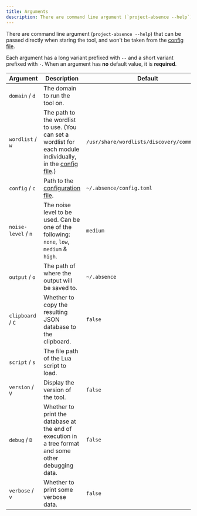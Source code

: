```yaml
---
title: Arguments
description: There are command line argument (`project-absence --help`) that can be passed directly when staring the tool, and won't be taken from the config file.
---
```


There are command line argument (`project-absence --help`) that can be passed directly when staring the tool, and won't be taken from the [config file](/docs/usage/config).

Each argument has a long variant prefixed with `--` and a short variant prefixed with `-`. When an argument has **no** default value, it is **required**.

| Argument            | Description                                                                                                                       | Default                                     |
| ------------------- | --------------------------------------------------------------------------------------------------------------------------------- | ------------------------------------------- |
| `domain` / `d`      | The domain to run the tool on.                                                                                                    |                                             |
| `wordlist` / `w`    | The path to the wordlist to use. (You can set a wordlist for each module individually, in the [config file](/docs/usage/config).) | `/usr/share/wordlists/discovery/common.txt` |
| `config` / `c`      | Path to the [configuration file](/docs/usage/config).                                                                             | `~/.absence/config.toml`                    |
| `noise-level` / `n` | The noise level to be used. Can be one of the following: `none`, `low`, `medium` & `high`.                                        | `medium`                                    |
| `output` / `o`      | The path of where the output will be saved to.                                                                                    | `~/.absence`                                |
| `clipboard` / `C`   | Whether to copy the resulting JSON database to the clipboard.                                                                     | `false`                                     |
| `script` / `s`      | The file path of the Lua script to load.                                                                                          |                                             |
| `version` / `V`     | Display the version of the tool.                                                                                                  | `false`                                     |
| `debug` / `D`       | Whether to print the database at the end of execution in a tree format and some other debugging data.                             | `false`                                     |
| `verbose` / `v`     | Whether to print some verbose data.                                                                                               | `false`                                     |
